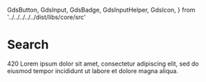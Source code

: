   GdsButton,
  GdsInput,
  GdsBadge,
  GdsInputHelper,
  GdsIcon,
} from '../../../../../dist/libs/core/src'

<Meta title="Components/Input/Search" />

# Search

<gds-main>
  <div>
    <gds-input
      label="Search label"
      id="test"
      pattern="[a-z]+"
      type="text"
      minlength="3"
      name="test"
      required
    >
      <gds-icon name="search" slot="lead" />
      <gds-button
        variant="circle tertiary"
        data-label="test"
        effect="ripple"
        size="small"
        slot="trail"
      >
        <gds-icon name="x" slot="circle" />
      </gds-button>
      <gds-icon name="info" slot="help" />
      <gds-input-helper slot="helper" label="test" tooltip="Open panel">
        <gds-badge slot="badge" variant="success" type="counter">
          420
        </gds-badge>
        <gds-button
          variant="circle tertiary"
          data-label="test"
          effect="ripple"
          size="small"
          slot="action"
        >
          <gds-icon name="calendar" slot="circle" />
        </gds-button>
        Lorem ipsum dolor sit amet, consectetur adipiscing elit, sed do eiusmod
        tempor incididunt ut labore et dolore magna aliqua.
      </gds-input-helper>
    </gds-input>
  </div>
  <div>
    <gds-input
      label="Search label"
      id="test"
      pattern="[a-z]+"
      type="text"
      minlength="3"
      name="test"
      required
    >
      <gds-icon name="search" slot="lead" />
      <gds-button
        variant="circle tertiary"
        data-label="test"
        effect="ripple"
        size="small"
        slot="trail"
      >
        <gds-icon name="x" slot="circle" />
      </gds-button>
      <gds-icon name="info" slot="help" />
      <gds-input-helper slot="helper" label="test"></gds-input-helper>
    </gds-input>
  </div>
</gds-main>
